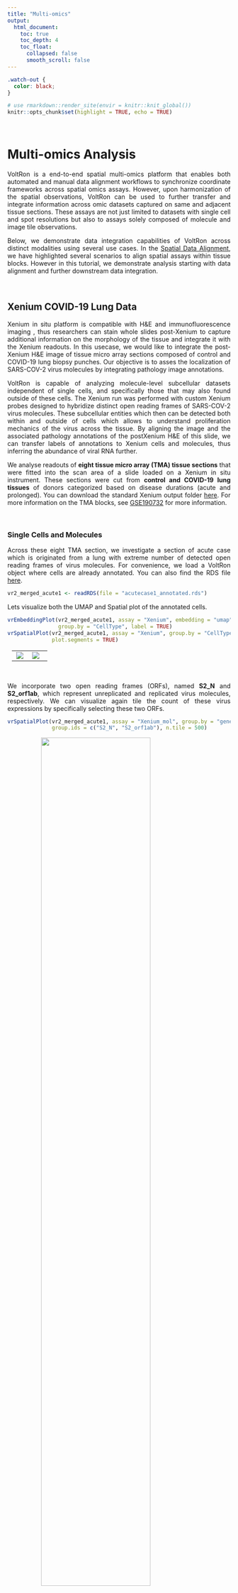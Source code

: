 ```yaml
---
title: "Multi-omics"
output: 
  html_document:
    toc: true
    toc_depth: 4
    toc_float:
      collapsed: false
      smooth_scroll: false
---
```


<style>
.title{
  display: none;
}
body {
  text-align: justify
}
.center {
  display: block;
  margin-left: auto;
  margin-right: auto;
}
table, th, td {
  border-collapse: collapse;
  align-self: center;
  padding-right: 10px;
  padding-left: 10px;
}
</style>

```css
.watch-out {
  color: black;
}
```

```r
# use rmarkdown::render_site(envir = knitr::knit_global())
knitr::opts_chunk$set(highlight = TRUE, echo = TRUE)
```

<br>

# Multi-omics Analysis

VoltRon is a end-to-end spatial multi-omics platform that enables both automated and manual data alignment workflows to synchronize coordinate frameworks across spatial omics assays. However, upon harmonization of the spatial observations, VoltRon can be used to further transfer and integrate information across omic datasets captured on same and adjacent tissue sections. These assays are not just limited to datasets with single cell and spot resolutions but also to assays solely composed of molecule and image tile observations.

Below, we demonstrate data integration capabilities of VoltRon across distinct modalities using several use cases. In the [Spatial Data Alignment](registration.html), we have highlighted several scenarios to align spatial assays within tissue blocks. However in this tutorial, we demonstrate analysis starting with data alignment and further downstream data integration. 

<br>

## Xenium COVID-19 Lung Data 

Xenium in situ platform is compatible with H&E and immunofluorescence imaging , thus researchers can stain whole slides post-Xenium to capture additional information on the morphology of the tissue and integrate it with the Xenium readouts. In this usecase, we would like to integrate the post-Xenium H&E image of tissue micro array sections composed of control and COVID-19 lung biopsy punches. Our objective is to asses the localization of SARS-COV-2 virus molecules by integrating pathology image annotations. 

VoltRon is capable of analyzing molecule-level subcellular datasets independent of single cells, and specifically those that may also found outside of these cells. The Xenium run was performed with custom Xenium probes designed to hybridize distinct open reading frames of SARS-COV-2 virus molecules. These subcellular entities which then can be detected both within and outside of cells which allows to understand proliferation mechanics of the virus across the tissue. By aligning the image and the associated pathology annotations of the postXenium H&E of this slide, we can transfer labels of annotations to Xenium cells and molecules, thus inferring the abundance of viral RNA further. 

We analyse readouts of **eight tissue micro array (TMA) tissue sections** that were fitted into the scan area of a slide loaded on a Xenium in situ instrument. These sections were cut from **control and COVID-19 lung tissues** of donors categorized based on disease durations (acute and prolonged). You can download the standard Xenium output folder [here](https://bimsbstatic.mdc-berlin.de/landthaler/VoltRon/Multiomics/Xenium_SARSCOV2.zip). For more information on the TMA blocks, see [GSE190732](https://www.ncbi.nlm.nih.gov/geo/query/acc.cgi?acc=GSE190732) for more information. 

<br>

### Single Cells and Molecules

Across these eight TMA section, we investigate a section of acute case which is originated from a lung with extreme number of detected open reading frames of virus molecules. For convenience, we load a VoltRon object where cells are already annotated. You can also find the RDS file  [here](https://bimsbstatic.mdc-berlin.de/landthaler/VoltRon/Multiomics/acutecase1_annotated.rds).

```r
vr2_merged_acute1 <- readRDS(file = "acutecase1_annotated.rds")
```

Lets visualize both the UMAP and Spatial plot of the annotated cells.

```r
vrEmbeddingPlot(vr2_merged_acute1, assay = "Xenium", embedding = "umap", 
                group.by = "CellType", label = TRUE)
vrSpatialPlot(vr2_merged_acute1, assay = "Xenium", group.by = "CellType",
              plot.segments = TRUE)
```

<table>
<tbody>
  <tr style = "vertical-align: center">
  <td style = "width:45%; vertical-align: center"> <img src="https://bimsbstatic.mdc-berlin.de/landthaler/VoltRon/Package/images/molecule_vrembeddingplot.png" class="center"></td>
  <td style = "width:55%; vertical-align: center"> <img src="https://bimsbstatic.mdc-berlin.de/landthaler/VoltRon/Package/images/molecule_visualize_celltype.png" class="center"></td>
  </tr>
</tbody>
</table>

<br>

We incorporate two open reading frames (ORFs), named **S2_N** and **S2_orf1ab**, which represent unreplicated and replicated virus molecules, respectively. We can visualize again tile the count of these virus expressions by specifically selecting these two ORFs.

```r
vrSpatialPlot(vr2_merged_acute1, assay = "Xenium_mol", group.by = "gene", 
              group.ids = c("S2_N", "S2_orf1ab"), n.tile = 500)
```

<img width="70%" height="70%" src="https://bimsbstatic.mdc-berlin.de/landthaler/VoltRon/Package/images/molecule_visualize_virus.png" class="center">

<br>

We can even zoom into specific locations at the tissue to investigate virus particles more closely by droping the **n.tile** argument and calling interactive visualization.

```r
vrSpatialPlot(vr2_merged_acute1, assay = "Xenium_mol", group.by = "gene", 
              group.ids = c("S2_N", "S2_orf1ab"), interactive = TRUE, pt.size = 0.1)
```

<img width="70%" height="70%" src="https://bimsbstatic.mdc-berlin.de/landthaler/VoltRon/Package/images/molecules_visualize_virus_zoom.png" class="center">

<br>

In the following sections, we will integrate pathological images and annotations with Xenium datasets to further understand the spatial localization of virus ORF types over the tissue.  

<br>

### Hot Spot Analysis

VoltRon platform allows users to find hot spots (Regions of increased feature of interest) of several types of spatial entities, for spots, cells, and even molecules. Please see [Molecule Analysis Tutorial](moleculeanalysis.html) for more information on hot spot analysis. We switch to the molecule assay of the VoltRon object, and select virus ORFs to detect regions of high viral activity.

```r
vr2_merged_acute1
```

```
VoltRon Object 
acute case 1: 
  Layers: Section1 
Assays: Xenium(Main) Xenium_mol 
```

In this case, we are only interested in niches abundant with S2_N and S2_orf1ab molecules. We use the **getHotSpotAnalysis** function to find regions of high S2_N and S2_orf1ab abundance. The tiling parameter **n.tile** is necessary to apply Getis-Ord statistics on molecule data since these spatial entities does not have features in a VoltRon object.

```r
vr2_merged_acute1 <- getHotSpotAnalysis(vr2_merged_acute1, assay = "Xenium_mol", 
                                        features = "gene", 
                                        group.ids = c("S2_N", "S2_orf1ab"), n.tile = 100)
```

Now we can visualize the localization of molecules that are located in "hot regions", or niches that are significantly abundant with these molecules.

```r
vrSpatialPlot(vr2_merged_acute1, assay = "Xenium_mol", 
              group.by = "gene_hotspot_flag", group.ids = c("cold", "hot"), 
              alpha = 1, colors = list(cold = "blue", hot = "red"), 
              background.color = "white")
```

<img width="70%" height="70%" src="https://bimsbstatic.mdc-berlin.de/landthaler/VoltRon/Package/images/molecule_visualize_virus_hotspot.png" class="center">

### Automated H&E Registration

VoltRon can analyze and also integrate information from distinct spatial data types such as images, annotations (as regions of interests, i.e. ROIs) and molecules independently. Using such advanced utilities, we can make use of histological information and generate new metadata level information for molecule datasets.

We will first import both histological images and manual annotations using the **importImageData** function which accepts both images to generate tile/pixel level datasets but also allows one to import either a list of segments or [GeoJSON](https://geojson.org/) objects for create ROI-level datasets as separate assays in a single VoltRon layer. The .geojson file was generated using [QuPath](https://qupath.github.io/) on the same section H&E image of one Xenium section with the acute COVID-19 case. We also have to flip the coordinates of ROI annotations also for they were directly imported from QuPath which incorporates a reverse coordinate system on the y-axis.

Once imported, the resulting VoltRon object will have two assays in a single layer, one for tile dataset of the H&E image and the other for ROI based annotations of again the same image. You can download the H&E image from [here](https://bimsbstatic.mdc-berlin.de/landthaler/VoltRon/Multiomics/acutecase1_HE.jpg), and download the json file from [here](https://bimsbstatic.mdc-berlin.de/landthaler/VoltRon/Multiomics/acutecase1_membrane.geojson).

```r
# get image
imgdata <- importImageData("acutecase1_HE.jpg", 
                           segments = "acutecase1_membrane.geojson", 
                           sample_name = "acute case 1 (HE)")
imgdata <- flipCoordinates(imgdata, assay = "ROIAnnotation")
imgdata
```

```
VoltRon Object 
acute case 1 (HE): 
  Layers: Section1 
Assays: ImageData(Main) ROIAnnotation 
Features: main(Main) 
```

By visualizing these annotations interactively, we can see that the ROIs point to the hyaline membranes. Here, we likely find extra-cellular SARS-COV-2 molecules mostly outside of any single cell.

```r
vrSpatialPlot(imgdata, assay = "ROIAnnotation", group.by = "Sample", 
              alpha = 0.7, interactive = TRUE)
```

<img width="60%" height="60%" src="https://bimsbstatic.mdc-berlin.de/landthaler/VoltRon/Package/images/molecule_Covid_HE_zoom.png" class="center">

<br>

At a first glance, although the Xenium (DAPI) and H&E images are associated with the same TMA core, they were captured in a different perspective; that is, one image is almost the 90 degree rotated version of the other. We will account for this rotation when we (automatically) align the Xenium data with the H&E image. 

```r
vr2_merged_acute1 <- modulateImage(vr2_merged_acute1, brightness = 300, channel = "DAPI")
vrImages(vr2_merged_acute1, assay = "Assay7", scale.perc = 20)
vrImages(imgdata, assay = "Assay1", scale.perc = 20)
```

<img width="90%" height="90%" src="https://bimsbstatic.mdc-berlin.de/landthaler/VoltRon/Package/images/multiomic_twoimages.png" class="center">

<br>

We now register the H&E image and annotations to the DAPI image of Xenium section using the **registerSpatialData** function. We select FLANN (with "Homography" method) automated registration mode, negate the DAPI image of the Xenium slide, turn 90 degrees to the left and set the scale parameter of both images to **width = 1859**. See [Spatial Data Alignment](registration.html) tutorial for more information. 

```r
xen_reg <- registerSpatialData(object_list = list(vr2_merged_acute1, imgdata))
```

<img width="90%" height="90%" src="https://bimsbstatic.mdc-berlin.de/landthaler/VoltRon/Package/images/molecule_HE_registration.png" class="center">

<br>

Once registered, we can isolate the registered H&E data and use it further analysis. We can transfer images and their channels across assays of one or multiple VoltRon objects. Here, we save the registered image of the H&E data as an additional channel of Xenium section of the acuse case 1 sample with molecule data.

```r
imgdata_reg <- xen_reg$registered_spat[[2]]
vrImages(vr2_merged_acute1[["Assay7"]], name = "main", channel = "H&E") <- 
  vrImages(imgdata_reg, assay = "Assay1", name = "main_reg")
vrImages(vr2_merged_acute1[["Assay8"]], name = "main", channel = "H&E") <- 
  vrImages(imgdata_reg, assay = "Assay1", name = "main_reg")
```

We can now observe the new channels available for the both molecule and cell-level assays of Xenium data. 

```r
vrImageChannelNames(vr2_merged_acute1)
```

```
               Assay    Layer       Sample  Spatial Channels
Assay7        Xenium Section1 acute case 1     main DAPI,H&E
Assay8    Xenium_mol Section1 acute case 1     main DAPI,H&E
```

<br>

You can also add the VoltRon object of H&E data as an additional assay of the Xenium section such that one layer includes cell, molecules, ROI Annotations and images in the same time. Specifically, we add the ROI annotation to the Xenium VoltRon object using the **addAssay** function where we choose the destination sample/block and the layer of the assay. 

```r
vr2_merged_acute1 <- addAssay(vr2_merged_acute1,
                              assay = imgdata_reg[["Assay2"]],
                              metadata = Metadata(imgdata_reg, assay = "ROIAnnotation"),
                              assay_name = "ROIAnnotation",
                              sample = "acute case 1", layer = "Section1")
vr2_merged_acute1
```

```
VoltRon Object 
acute case 1: 
  Layers: Section1 
Assays: ROIAnnotation(Main) Xenium_mol Xenium 
```

<br>

### Interactive Visualization

Once the H&E image is registered and transfered to the Xenium data, we can convert the VoltRon object into an Anndata object (h5ad file) and use [TissUUmaps](https://tissuumaps.github.io/) tool for interactive visualization.

```r
# convert VoltRon object to h5ad
as.AnnData(vr2_merged_acute1, assay = "Xenium", file = "vr2_merged_acute1.h5ad", 
           flip_coordinates = TRUE, name = "main", channel = "H&E")
```

To run TissUUmaps please follow installation instructions [here](https://tissuumaps.github.io/installation/), then you can simply drag and drop both the h5ad file and png file to the application.

<img width="90%" height="90%" src="https://bimsbstatic.mdc-berlin.de/landthaler/VoltRon/Package/images/multiomic_interactivevisualization.png" class="center">

<br>

### Label Transfer

Now we can transfer ROI annotations as additional metadata features of the molecule assay. We will refer the new metadata column as "Region" which will indicate if the molecule is within any annotated ROI in the same layer.

```r
vrMainAssay(vr2_merged_acute1) <- "ROIAnnotation"
vr2_merged_acute1$Region <- vrSpatialPoints(vr2_merged_acute1)

# set the spatial coordinate system of ROI Annotations assay
vrMainSpatial(vr2_merged_acute1[["Assay9"]]) <- "main_reg"

# transfer ROI annotations to molecules
vr2_merged_acute1 <- transferData(object = vr2_merged_acute1, from = "Assay9", to = "Assay8", 
                                  features = "Region")

# Metadata of molecules
Metadata(vr2_merged_acute1, assay = "Xenium_mol")
```

<div><pre><code style="font-size: 11px;">                            id assay_id overlaps_nucleus   gene       qv      Assay    Layer       Sample    Region
                        &lt;char&gt;   &lt;char&gt;            &lt;int&gt; &lt;char&gt;    &lt;num&gt;     &lt;char&gt;   &lt;char&gt;       &lt;char&gt;    &lt;char&gt;
     1: 281651070371256_cb791e   Assay8                0   ENAH 40.00000 Xenium_mol Section1 acute case 1 undefined
     2: 281651070371258_cb791e   Assay8                1  CD274 40.00000 Xenium_mol Section1 acute case 1 undefined
     3: 281651070372515_cb791e   Assay8                0  CD163 40.00000 Xenium_mol Section1 acute case 1 undefined
     4: 281651070374059_cb791e   Assay8                1   CTSL 33.97290 Xenium_mol Section1 acute case 1 undefined
     5: 281651070374411_cb791e   Assay8                0    C1S 40.00000 Xenium_mol Section1 acute case 1 undefined
    ---                                                                                                            
785787: 281874408669584_cb791e   Assay8                0  SFRP2 40.00000 Xenium_mol Section1 acute case 1 undefined
785788: 281874408671410_cb791e   Assay8                0   S2_N 40.00000 Xenium_mol Section1 acute case 1 undefined
785789: 281874408672438_cb791e   Assay8                0 S100A8 40.00000 Xenium_mol Section1 acute case 1 undefined
785790: 281874408673446_cb791e   Assay8                0  TIMP1 29.86642 Xenium_mol Section1 acute case 1 undefined
785791: 281874408673882_cb791e   Assay8                0   S2_N 40.00000 Xenium_mol Section1 acute case 1 undefined</code></pre></div>
<br>

This annotations can be accessed from the default molecule level metadata of the VoltRon object.

```r
vrMainAssay(vr2_merged_acute1) <- "Xenium_mol"
head(table(vr2_merged_acute1$Region))
```

```
  ROI1_Assay9  ROI10_Assay9 ROI100_Assay9 ROI101_Assay9 ROI102_Assay9 ROI103_Assay9 
          583           624           784           357           215           200 
```

<br>

Now we will grab these annotations from molecule metadata and calculate the ratio of N to orf1ab frequency of SARS-COV-2 particles across all annotated molecules.

```r
library(dplyr)
s2_summary_hyaline <- 
  Metadata(vr2_merged_acute1, assay = "Xenium_mol") %>%
  filter(gene %in% c("S2_N", "S2_orf1ab"), 
         Region != "undefined") %>% 
  summarise(S2_N = sum(gene == "S2_N"), 
            S2_orf1ab = sum(gene == "S2_orf1ab"), 
            ratio = sum(gene == "S2_N")/sum(gene == "S2_orf1ab")) %>% 
  as.matrix()
s2_summary_hyaline
```

```
      S2_N S2_orf1ab    ratio
[1,] 50977     33532 1.520249
```

<br>

### Manual annotation

To compare the proportion of **S2_N** and **S2_orf1ab** molecules in hyaline membranes with tissue sites of possible infection. We focus on another tissue niche where a large accumulation of cells with high **S2_N** and **S2_orf1ab** counts. 

By visualizing and zooming on a spatial plot with annotated cells, we can detect a site of cells with high infection which are also accompanied by a group of T cells.

```r
vrSpatialPlot(vr2_merged_acute1, assay = "Xenium", group.by = "CellType", 
              group.ids = c("H.I. Cells", "T cells"), plot.segments = TRUE, 
              alpha = 0.6, spatial = "main", channel = "H&E", interactive = TRUE)
```

<img width="80%" height="80%" src="https://bimsbstatic.mdc-berlin.de/landthaler/VoltRon/Package/images/molecule_spatialplot_infected.png" class="center">

<br>

Now we use the **annotateSpatialData** function to create an additional annotation of Xenium molecules directly. By selecting this region of infection we can directly annotate the 'Xenium_mol' assay and the metadata of molecules. We use the H&E image as the background again, and generate a new molecule-level metadata column called "Infected".

```r
vr2_merged_acute1 <- annotateSpatialData(vr2_merged_acute1, assay = "Xenium_mol", 
                                         label = "Region", use.image = TRUE, 
                                         channel = "H&E", annotation_assay = "ROIAnnotation1")
```

<img width="80%" height="80%" src="https://bimsbstatic.mdc-berlin.de/landthaler/VoltRon/Package/images/molecule_annotation_infected.png" class="center">

<br>

### Visualize annotations

Before visualizing the annotations and molecule localizations in the same time, lets make some changes to the metadata. 
We basically wanna change the annotation of all ROIs originated from the GeoJson file to have the label **Hyaline Membrane**.

```r
# update molecule metadata
vrMainAssay(vr2_merged_acute1) <- "Xenium_mol"
vr2_merged_acute1$Region <- gsub("ROI[0-9]+", "Hyaline Membrane",
                                 vr2_merged_acute1$Region)

# update ROI metadata
vrMainAssay(vr2_merged_acute1) <- "ROIAnnotation"
vr2_merged_acute1$Region <- gsub("ROI[0-9]+", "Hyaline Membrane", 
                                 vr2_merged_acute1$Region)
```

Now we can visualize two assays together. We use the **addSpatialLayer** function to overlay molecule locations with both the Hyaline Membrane and the infected region annotations.

```r
vrSpatialPlot(vr2_merged_acute1, assay = "Xenium_mol", group.by = "gene", 
              group.ids = c("S2_N", "S2_orf1ab"), n.tile = 500) |>
  addSpatialLayer(vr2_merged_acute1, assay = "ROIAnnotation", 
                  group.by = "Region", alpha = 0.3, 
                  colors = list(`Hyaline Membrane` = "blue", `Infected` = "yellow"))
```

<img width="70%" height="70%" src="https://bimsbstatic.mdc-berlin.de/landthaler/VoltRon/Package/images/molecule_visualize_virus_overlay.png" class="center">


### Comparison of annotations

By using the newly annotated infection-associated virus molecules, we can do a comparison of infected regions versus the hyaline membranes. 

```r
library(dplyr)
s2_summary_infected <- 
  Metadata(vr2_merged_acute1, assay = "Xenium_mol") %>%
  filter(gene %in% c("S2_N", "S2_orf1ab"), 
         Region == "Infected") %>% 
  summarise(S2_N = sum(gene == "S2_N"), 
            S2_orf1ab = sum(gene == "S2_orf1ab"), 
            ratio = sum(gene == "S2_N")/sum(gene == "S2_orf1ab")) %>% 
  as.matrix()
s2_summary_infected
```

```
     S2_N S2_orf1ab    ratio
[1,] 6376      2372 2.688027
```

Comparison of both the ratio between the infected region and the hyaline membranes show a considerable difference of the population of **S2_N** and **S2_orf1ab** molecules.

```r
S2_table <- matrix(c(s2_summary_hyaline[,1:2], 
                     s2_summary_infected[,1:2]), 
                   dimnames = list(Region = c("Hyaline", "Infected"), 
                                   S2 = c("N", "orf1ab")),
                   ncol = 2,  byrow = TRUE)
S2_table
```

```
          S2
Region     N     orf1ab
  Hyaline  50977 33532 
  Infected 6376  2372
```

A quick test of independance on this contingency table show a significant difference of ratios across Hyaline and Infected regions.

```r
fisher.test(S2_table, alternative = "two.sided")
```

```

	Fisher's Exact Test for Count Data

data:  S2_table
p-value < 2.2e-16
alternative hypothesis: true odds ratio is not equal to 1
95 percent confidence interval:
 0.5382305 0.5941683
sample estimates:
odds ratio 
 0.5655696 
```

## Xenium Breast Cancer Data 

VoltRon allows analyzing biological images, such as H&E stainings of tissue sections, independant to omics assays on either the same or adjacent tissue section. VoltRon defines image tiles, which are collections of image pixels of the same size, and generate latent variables that are analyzed downstream. Unsupervised clustering of these tiles partition regions over the image with respect to morphological features. Here, these regions might be associated to tumor, immune or strama niches can then be transfered to cells in the same tissue section learn collections of cells with similar features. 

We will use the **H&E images** generated from the same sections as the **Xenium In Situ** platform, and cluster tiles of the H&E to later transfer groups of tiles to Xenium cells. 

You can download the Xenium readout and the H&E image of the same tissue section from the [10x Genomics website](https://www.10xgenomics.com/products/xenium-in-situ/preview-dataset-human-breast) (specifically, import **In Situ Replicate 1** and **Supplemental: Post-Xenium H&E image (TIFF)**). 

### Import Spatial Data

We import both Xenium and post-Xenium H&E images into two separate VoltRon objects and overlay H&E images. 

```r
# dependencies
if(!requireNamespace("RBioFormats"))
  BiocManager::install("RBioFormats")
if(!requireNamespace("arrow"))
  install.packages("arrow")
if(!requireNamespace("rhdf5"))
  BiocManager::install("rhdf5")

# import Xenium
Xen_R1 <- importXenium("Xenium_R1/outs",
                       sample_name = "XeniumR1", 
                       resolution_level = 3,
                       overwrite_resolution = TRUE)
Xen_R1
```

```r
Xen_R1_image <- importImageData("Xenium_FFPE_Human_Breast_Cancer_Rep1_he_image.tif",
                                sample_name = "XeniumR1",
                                channel_names = "H&E", 
                                tile.size = 128)
Xen_R1_image                                
```

<br>

### Clustering

Using VoltRon we can also integrate tile-level spatial entities and image tiles with existing image foundation models such as [DinoV2](https://github.com/beneroth13/dinov2) or [UNI](https://github.com/mahmoodlab/UNI). We can parse tiles from VoltRon, and get embedding values from a Foundation model to conduct downstream clustering using PCA and kmeans clustering. See [Image tiles/pixels analysis](pixelanalysis.html#Image_Foundation_Models) tutorial for more information. You can also download the DinoV2 embeddings from [here](https://bimsbstatic.mdc-berlin.de/landthaler/VoltRon/PixelAnalysis/img_128_processed.rds).

```r
embed_data <- readRDS("img_128_processed.rds")
ind <- sapply(vrSpatialPoints(Xen_R1_image), function(x) strsplit(x, split = "_")[[1]][1])
embed_data <- embed_data[ind,]
rownames(embed_data) <- vrSpatialPoints(Xen_R1_image)
vrEmbeddings(Xen_R1_image, type = "dinov2", overwrite = TRUE) <-  embed_data
```

```r
Xen_R1_image <- getPCA(Xen_R1_image, dims = 50, data.type = "dinov2")
Xen_R1_image <- getClusters(Xen_R1_image, method = "kmeans", label = "Cluster_kmeans", data.type = "pca", nclus = 10)
```

```r
vrSpatialPlot(Xen_R1_image, group.by = "Cluster_kmeans", alpha = 1)
```

<img width="70%" height="70%" src="https://bimsbstatic.mdc-berlin.de/landthaler/VoltRon/Package/images/pixel_dinov2_spatial.png" class="center">

<br>

### Automated H&E Registration

In order to transfer the cluster labels of the tiles that partition regions, we need to first syncronize the spatial coordinate systems of the H&E image and the Xenium cells. Here we use the H&E image as the reference image and warp the coordinate system of the Xenium cells using the DAPI channel of the Xenium assay. See [Spatial Data Alignment](registration.html#Alignment_of_Xenium_and_HE) tutorial for more information on image registeration and alignment.

```r
xen_reg <- registerSpatialData(object_list = list(Xen_R1_image, Xen_R1))
```

<img width="85%" height="85%" src="https://bimsbstatic.mdc-berlin.de/landthaler/VoltRon/Package/images/pixel_HE_registration.png" class="center">

<br>

We can now parse the registered Xenium data from the result of the **registerSpatialData** function, and add this assay to the same section as the H&E image. 

```r
Xen_R1_reg <- xen_reg$registered_spat[[2]]
Xen_R1_merged <- Xen_R1_image
Xen_R1_merged <- addAssay(Xen_R1_merged, 
                          metadata = Metadata(Xen_R1_reg), 
                          assay = Xen_R1_reg[["Assay1"]],
                          assay_name = "Xenium",
                          sample = "XeniumR1")
```

### Label Transfer

We can view the combined dataset with the H&E tile data and Xenium assay that are in the same tissue section.

```r
SampleMetadata(Xen_R1_merged)
```

```
           Assay    Layer   Sample
Assay1 ImageData Section1 XeniumR1
Assay2    Xenium Section1 XeniumR1
```

We would like to transfer the labels of the tiles to cells whose centroids are within a single tile. Thus we transfer **Cluster_kmeans** from Assay1 (H&E tiles) to Assay2 (Xenium cells). We can also transfer the H&E image to the Xenium assay the second (registered) coordinate system of Xenium data is sync with the H&E image. 
 
```r
# transfer label
Xen_R1_merged <- transferData(Xen_R1_merged, 
                              from = "Assay1", 
                              to = "Assay2", 
                              features = "Cluster_kmeans", 
                              expand = FALSE)

# transfer image
vrImages(Xen_R1_merged[["Assay2"]], name = "main_reg", channel = "H&E") <- 
  vrImages(Xen_R1_merged, assay = "Assay1")
```

You can visualize the transferred tile labels in two different spatial coordinate systems and with different images (DAPI, H&E etc.) using **spatial** and **channel** arguements, respectively.

```r
vrMainAssay(Xen_R1_merged) <- "Xenium"
vrSpatialPlot(Xen_R1_merged, group.by = "Cluster_kmeans", spatial = "main")
vrSpatialPlot(Xen_R1_merged, group.by = "Cluster_kmeans", spatial = "main_reg", 
              channel = "H&E")
```

<table>
<tbody>
  <tr style = "vertical-align: center">
  <td style = "width:50%; vertical-align: center"> <img src="https://bimsbstatic.mdc-berlin.de/landthaler/VoltRon/Package/images/pixel_dinov2_spatial_cell.png" class="center"></td>
  <td style = "width:50%; vertical-align: center"> <img src="https://bimsbstatic.mdc-berlin.de/landthaler/VoltRon/Package/images/pixel_dinov2_spatial_cell_he.png" class="center"></td>
  </tr>
</tbody>
</table>

<br>

### Marker Analysis

Now that we have labelled cells whose partitioning is determined by the morphological (image foundayion model) features, we can perform marker analysis to determine signatures associated with groups. We convert the cells assays of the VoltRon object to a Seurat object prior to marker analysis, find markers associated with groups and then parse significant markers to visualize later. See [Conversion](conversion.html#Seurat) tutorial for more information on VoltRon's interoperability features.

```r
library(Seurat)
Xen_data_seu <- VoltRon::as.Seurat(Xen_R1_merged, cell.assay = "Xenium", type = "image")
Xen_data_seu <- NormalizeData(Xen_data_seu, scale.factor = 100)
Idents(Xen_data_seu) <- "Cluster_kmeans"
markers_image <- FindAllMarkers(Xen_data_seu)
markers_image_top <- markers_image %>%
  group_by(cluster) %>%
  dplyr::filter(avg_log2FC > 1, p_val_adj < 0.05, pct.1 > 0.5)
head(as.data.frame(markers_image_top))
```

<div><pre><code style="font-size: 13px;">  p_val avg_log2FC pct.1 pct.2 p_val_adj cluster  gene
1     0   1.679807 0.787 0.335         0       8  MLPH
2     0   1.406676 0.869 0.430         0       8  KRT8
3     0   1.442903 0.782 0.359         0       8  CDH1
4     0   1.693801 0.808 0.385         0       8  FASN
5     0   1.526783 0.874 0.458         0       8 EPCAM
6     0   1.493334 0.670 0.259         0       8 MYO5B</code></pre></div>
<br>

Heatmap visualization of these clusters reveal markers of tumor, stroma and immune niches. 

```r
Xen_R1_merged <- normalizeData(Xen_R1_merged, sizefactor = 1000)
vrHeatmapPlot(Xen_R1_merged, group.by = "Cluster_kmeans", 
              features = unique(markers_image_top$gene), 
              show_row_names = TRUE)
```

<img width="85%" height="85%" src="https://bimsbstatic.mdc-berlin.de/landthaler/VoltRon/Package/images/pixel_dinov2_heatmap_cell.png" class="center">

<br>

Inspecting the heatmap and the spatial plot simultanuously, we can see that some tiles are associated with the H&E background where others are representing tumor, immune and stroma niches.

```r
annotation <- Xen_R1_merged$Cluster_kmeans 
annotation[annotation %in% c(6,8)] <- "Tumor Niche"
annotation[annotation %in% c(1)] <- "Immune Niche"
annotation[annotation %in% c(2,10,9)] <- "Stroma"
annotation[annotation %in% c(4)] <- "Stroma"
annotation[annotation %in% c(3,5,7)] <- "Background"
Xen_R1_merged$annotation <- annotation
```

Users can also visualize tile and cell simultaneously and their features.

```r
# select a subset
Xen_R1_image_subset <- subset(Xen_R1_merged, interactive = TRUE)
Xen_R1_image_subset <- Xen_R1_image_subset$subsets[[1]]

# visualize 
vrSpatialPlot(Xen_R1_image_subset, group.by = "Cluster_kmeans", alpha = 0.7)
vrSpatialPlot(Xen_R1_image_subset, assay = "Xenium", group.by = "annotation", 
              alpha = 0.7, plot.segments = TRUE, channel = "H&E")
```

<img width="85%" height="85%" src="https://bimsbstatic.mdc-berlin.de/landthaler/VoltRon/Package/images/pixel_dinov2_spatial_cell_joint_subset.png" class="center">

```r
vrSpatialFeaturePlot(Xen_R1_image_subset, assay = "Xenium", 
                     features = c("PTPRC", "EPCAM", "MMP2"), 
                     alpha = 0.7, plot.segments = TRUE, ncol = 2)
```

<img width="85%" height="85%" src="https://bimsbstatic.mdc-berlin.de/landthaler/VoltRon/Package/images/pixel_dinov2_spatial_cell_markers_subset.png" class="center">

<br>

## Xenium + IF 

Automated alignment workflow of VoltRon can also be used to integrate modalities
generated from the same tissue section. In this use case, we will perform
multiplex immunofluorescence (IF) imaging after a Xenium experiment and integrate
Protein and RNA modalities for clustering. 

### Import Xenium Data

We will generate Xenium and IF dataset from a human tonsil tissue section. We 
first import the Xenium data, and interactively subset the tonsil sample from
the tissue microarray. 

You can download the tonsil subset from [here](https://bimsbstatic.mdc-berlin.de/landthaler/VoltRon/Multiomics/Human_Tonsil/Xenium_tonsil_subset.rds).

```r
# dependencies
if(!requireNamespace("RBioFormats"))
  BiocManager::install("RBioFormats")
if(!requireNamespace("arrow"))
  install.packages("arrow")
if(!requireNamespace("rhdf5"))
  BiocManager::install("rhdf5")

# import Xenium
xen <- importXenium("Xenium/out", 
                    sample_name = "XeniumTonsil"
                    resolution_level = 3, 
                    overwrite_resolution = TRUE)

# subset interactive
xen <- subset(xen, interactive = TRUE)
xen_tonsil <- xen$subsets[[1]]

# view image
vrImages(xen_tonsil)
```

<img width="60%" height="60%" src="https://bimsbstatic.mdc-berlin.de/landthaler/VoltRon/Package/images/multiomic_XeniumIF_xen.png" class="center">

<br>

### Import IF Images

Xenium in situ platform allows same section multiplex imaging post experiment. 
Depending on the protocol, the intensity measures of each channel can be 
stored in an ome.tiff file. We use the **importImageData** to import the images
of channels where we can select channels and even give them names. 

We import only the DAPI, CD20 and CD21 channels. We will use DAPI channel
for aligning these images to Xenium data, and remaining channels for clustering
with the RNA features from Xenium.

You can download the ome.tiff file of the same section IF experiment [here](https://bimsbstatic.mdc-berlin.de/landthaler/VoltRon/Multiomics/Human_Tonsil/same_section_IF.ome.tif).

```r
if_tonsil <- importImageData("same_section_IF.ome.tif", tile.size = 100, 
                             series = 1, resolution = 1, channels = c(1,4,8), 
                             channel_names = c("DAPI", "CD20", "CD21"), 
                             is.RGB = FALSE)
```

<br>

### Automated Alignment

Now, we perform automated alignment across Xenium and IF datasets. 

```r
xen_tonsil <- modulateImage(xen_tonsil, brightness = 500)
if_tonsil <- modulateImage(if_tonsil, brightness = 700, channel = "DAPI")
xen_reg <- registerSpatialData(object_list = list(if_tonsil, xen_tonsil))
```

<img width="100%" height="100%" src="https://bimsbstatic.mdc-berlin.de/landthaler/VoltRon/Package/images/multiomic_XeniumIF_register.png" class="center">

<br>

The output of the **registerSpatialData** function will include a VoltRon object
of the Xenium data whose cell segments are syncronized to the IF experiment. 

```r
# get registered data
xen_tonsil <- xen_reg$registered_spat[[2]]
```

We can also transfer the CD20, and CD21 channels to the registered coordinate
space of the Xenium data. 

```r
vrImages(xen_tonsil[["Assay1"]], name = "main_reg", channel = "CD20") <- 
  vrImages(if_tonsil, channel = "CD20")
vrImages(xen_tonsil[["Assay1"]], name = "main_reg", channel = "CD21") <- 
  vrImages(if_tonsil, channel = "CD21")
```

<br>

### Quantify Intensity of Cells 

With VoltRon, we can export the registered segments, and save it as a GeoJson
file for further processing with QuPath, which we will use it to quantify
the mean intensity measures of CD20 and CD21 protein per Xenium segments. 

This will enable collecting same segment RNA and Protein measures for 
multi-modal clustering. You can find the GeoJSON file with registered segments [here](https://bimsbstatic.mdc-berlin.de/landthaler/VoltRon/Multiomics/Human_Tonsil/registered_segments.geojson).

```r
segts <- vrSegments(flipCoordinates(xen_tonsil))
generateGeoJSON(segts, "registered_segments.geojson")
```

To perform intensity quntification of cells, simply drag and drop the ome.tiff
and geojson files to QuPath. You can then navigate to **Analyze -> Calculate Features -> Add Intensity Features**, and click Run after selecting markers where we select CD20 and CD21.

After calculating mean and median intensities, we navigate to 
**Measure -> Show Annotation Measurements** and click **Save** to write the 
measurements to a .txt file.

<img width="100%" height="100%" src="https://bimsbstatic.mdc-berlin.de/landthaler/VoltRon/Package/images/multiomic_XeniumIF_QuPath.png" class="center">

<br>

After quantifying with QuPath, we can import these measures and save it as a 
new feature data in VoltRon object. You can find the IF measurements of CD20 and CD21 markers [here](https://bimsbstatic.mdc-berlin.de/landthaler/VoltRon/Multiomics/Human_Tonsil/IF_measurements.txt).

```r
# add feature from QuPath
datax <- read.table("IF_measurements.txt", 
                    header = TRUE, sep = "\t")
rownames(datax) <- datax$Name
datax <- datax[vrSpatialPoints(xen_tonsil),]
datax <- datax[,c(11,13)]
datax <- apply(datax, 2, function(x){
  x[is.na(x)] <- min(x, na.rm = TRUE)
  x
})

# adjust channel intensities
datax[,1] <- ifelse(datax[,1] < 1054, datax[,1],1054)
datax[,1] <- ifelse(datax[,1] > 331, datax[,1],331)
datax[,1] <- datax[,1] - min(datax[,1])
datax[,2] <- ifelse(datax[,2] < 1421, datax[,2],1421)
datax[,2] <- ifelse(datax[,2] > 491, datax[,2],491)
datax[,2] <- datax[,2] - min(datax[,2])
colnames(datax) <- c("CD20", "CD21")
```

We use the **addFeature** function to import the new Protein measures
as additional feature sets

```r
# add as protein features
xen_tonsil <- addFeature(xen_tonsil, data = t(datax), feature_name = "Protein")
xen_tonsil
```

```
VoltRon Object 
XeniumTonsil: 
  Layers: Section1 
Assays: Xenium(Main) 
Features: RNA(Main) Protein 
```

<br>

### Processing Modalities

We first do a simple filtering on the Xenium cells, remove all cells whose
total mRNA counts are lower than 30, and we normalize these counts afterwards.

```r
# subset
spatialpoints <- vrSpatialPoints(xen_tonsil)[as.vector(Metadata(xen_tonsil)$Count > 30)]
xen_tonsil <- subset(xen_tonsil, spatialpoints = spatialpoints)

# normalize RNA
xen_tonsil <- normalizeData(xen_tonsil, sizefactor = 1000)
```

VoltRon also includes methods to process protein intensity measures. We use the
hyperbolic arcsine transformation with scaling parameter 0.2. 

```r
# normalize Protein markers
vrMainFeatureType(xen_tonsil) <- "Protein"
xen_tonsil <- normalizeData(xen_tonsil, method = "hyper.arcsine", scale = 0.2)
```

We can visualize spatial localization of both normalized Protein and RNA 
features. CD20 and MS4A1 are Protein and RNA synonyms of the same marker, hence
they largely co-localize. On the other hand, CD38 and CD21 are both markers 
of germinal centers of human tonsils, but CD21 mainly expressed in these centers and 
CD38 can also be expressed in plasma cells

```r
library(patchwork)
vrMainFeatureType(xen_tonsil) <- "Protein"
g1 <- vrSpatialFeaturePlot(xen_tonsil, features = c("CD20", "CD21"), 
                           background.color = "black", n.tile = 300, ncol = 2, 
                           norm = TRUE)
vrMainFeatureType(xen_tonsil) <- "RNA"
g2 <- vrSpatialFeaturePlot(xen_tonsil, features = c("MS4A1", "CD38"), 
                           background.color = "black", n.tile = 300, ncol = 2)
g1 / g2
```

<img width="100%" height="100%" src="https://bimsbstatic.mdc-berlin.de/landthaler/VoltRon/Package/images/multiomic_XeniumIF_spatial.png" class="center">

<br>

### OnDisk (Optional)

VoltRon provides additional utilities to save object on disk to lower memory
usage of data analysis and clustering. We can save the object on disk and 
continue analysis which will potentially increase the clustering speed.

```r
xen_tonsil <- saveVoltRon(xen_tonsil, 
                               format = "HDF5VoltRon", 
                               output = "data/OnDisk/Xenium_IF", 
                               replace = TRUE)
```

<br>

### Clustering

We can now apply dimensional reduction which will allow us to cluster cells. The
**feat_type** argument in the **getPCA** function will accept multiple modality
names of a VoltRon object. Here, **vrFeatureTypeNames** will provide the names
of all modalities and will result in **getPCA** computing PC dimensions using 
both RNA and Protein modalities. 

```r
xen_tonsil <- getPCA(xen_tonsil, 
                     feat_type = vrFeatureTypeNames(xen_tonsil),
                     dims = 30)
xen_tonsil <- getUMAP(xen_tonsil, dims = 1:30)
```

Let us visualize the expression of RNA and Protein features. We can see that
CD21 (Protein) and CD38 (RNA) features, which both are germinal center markers,
are expressed in different combinations. Also, CD20 and its RNA counterpart 
MS4A1 show similar expression patterns.

```r
# visualize embeddings 
vrMainFeatureType(xen_tonsil) <- "Protein"
g1 <- vrEmbeddingFeaturePlot(xen_tonsil, 
                       features = c("CD20", "CD21"), embedding = "umap", 
                       pt.size = 0.4)
vrMainFeatureType(xen_tonsil) <- "RNA"
g2 <- vrEmbeddingFeaturePlot(xen_tonsil, 
                       features = c("MS4A1", "CXCL13"), embedding = "umap", 
                       pt.size = 0.4)
g1 / g2
```

<img width="100%" height="100%" src="https://bimsbstatic.mdc-berlin.de/landthaler/VoltRon/Package/images/multiomic_XeniumIF_embedding.png" class="center">

<br>

Clustering with multi-modal PCA will reveal clusters high in both RNA and 
Protein features. We first cluster the cells using SNN based graph clustering, and then
visualize the expression of CD21 to detect marker specific clusters.

```r
# clustering
xen_tonsil <- getProfileNeighbors(xen_tonsil, 
                                  dims = 1:30, method = "SNN")
xen_tonsil <- getClusters(xen_tonsil, resolution = res, 
                          label = "Clusters", graph = "SNN") 

# visualize
vrEmbeddingPlot(xen_tonsil, group.by = "Clusters", embedding = "umap", 
                pt.size = 0.4, label = TRUE)
```

<img width="80%" height="80%" src="https://bimsbstatic.mdc-berlin.de/landthaler/VoltRon/Package/images/multiomic_XeniumIF_embedding_cluster.png" class="center">

<br>

As observed, there is one cluster with high CD21 protein expression. 

```r
vrViolinPlot(xen_tonsil, features = "CD21", group.by = "Clusters")
```

<img width="80%" height="80%" src="https://bimsbstatic.mdc-berlin.de/landthaler/VoltRon/Package/images/multiomic_XeniumIF_violin_cluster.png" class="center">

<br>

We can visualize the spatial localization of this cluster alone, which 
point to the germinal centers of the human tonsil.

```r
vrSpatialPlot(xenium_reg, group.by = "Clusters", group.ids = 14, 
              plot.segments = TRUE)
```

<img width="80%" height="80%" src="https://bimsbstatic.mdc-berlin.de/landthaler/VoltRon/Package/images/multiomic_XeniumIF_spatial_gc.png" class="center">
